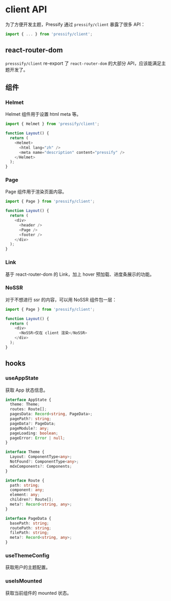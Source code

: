 # client API

为了方便开发主题，Pressify 通过 `pressify/client` 暴露了很多 API：

```ts
import { ... } from 'pressify/client';
```

## react-router-dom

`presssify/client` re-export 了 `react-router-dom` 的大部分 API，应该能满足主题开发了。

## 组件

### Helmet

Helmet 组件用于设置 html meta 等。

```ts
import { Helmet } from 'pressify/client';

function Layout() {
  return (
    <Helmet>
      <html lang="zh" />
      <meta name="description" content="pressify" />
    </Helmet>
  );
}
```

### Page

Page 组件用于渲染页面内容。

```ts
import { Page } from 'pressify/client';

function Layout() {
  return (
    <div>
      <header />
      <Page />
      <footer />
    </div>
  );
}
```

### Link

基于 react-router-dom 的 Link，加上 hover 预加载、进度条展示的功能。

### NoSSR

对于不想进行 ssr 的内容，可以用 NoSSR 组件包一层：

```ts
import { Page } from 'pressify/client';

function Layout() {
  return (
    <div>
      <NoSSR>仅在 client 渲染</NoSSR>
    </div>
  );
}
```

## hooks

### useAppState

获取 App 状态信息。

```ts
interface AppState {
  theme: Theme;
  routes: Route[];
  pagesData: Record<string, PageData>;
  pagePath?: string;
  pageData?: PageData;
  pageModule?: any;
  pageLoading: boolean;
  pageError: Error | null;
}

interface Theme {
  Layout: ComponentType<any>;
  NotFound?: ComponentType<any>;
  mdxComponents?: Components;
}

interface Route {
  path: string;
  component: any;
  element: any;
  children?: Route[];
  meta?: Record<string, any>;
}

interface PageData {
  basePath: string;
  routePath: string;
  filePath: string;
  meta?: Record<string, any>;
}
```

### useThemeConfig

获取用户的主题配置。

### useIsMounted

获取当前组件的 mounted 状态。
